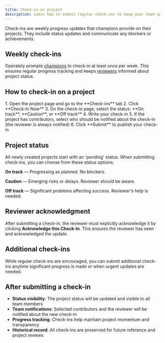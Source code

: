 ```yaml
---
title: Check-in on project
description: Learn how to submit regular check-ins to keep your team updated on project progress.
---
```


Check-ins are weekly progress updates that champions provide on their projects. They include status updates and communicate any blockers or achievements.

## Weekly check-ins

Operately prompts [champions](/help/assign-goal-champion) to check-in at least once per week. This ensures regular progress tracking and keeps [reviewers](/help/assign-goal-reviewer) informed about project status.

## How to check-in on a project

<Steps>
1. Open the project page and go to the **Check-ins** tab
2. Click **Check-In Now**
3. On the check-in page, select the status: **On track**, **Caution**, or **Off track**
4. Write your check-in 
5. If the project has contributors, select who should be notified about the check-in (the reviewer is always notified)
6. Click **Submit** to publish your check-in
</Steps>

## Project status

All newly created projects start with an 'pending' status. When submitting check-ins, you can choose from these status options:

**On track** — Progressing as planned. No blockers.

**Caution** — Emerging risks or delays. Reviewer should be aware.

**Off track** — Significant problems affecting success. Reviewer's help is needed.

## Reviewer acknowledgment

After submitting a check-in, the reviewer must explicitly acknowledge it by clicking **Acknowledge this Check-In**. This ensures the reviewer has seen and acknowledged the update.

## Additional check-ins

While regular check-ins are encouraged, you can submit additional check-ins anytime significant progress is made or when urgent updates are needed.

## After submitting a check-in

- **Status visibility**: The project status will be updated and visible to all team members
- **Team notifications**: Selected contributors and the reviewer will be notified about the new check-in
- **Progress tracking**: Check-ins help maintain project momentum and transparency
- **Historical record**: All check-ins are preserved for future reference and project reviews